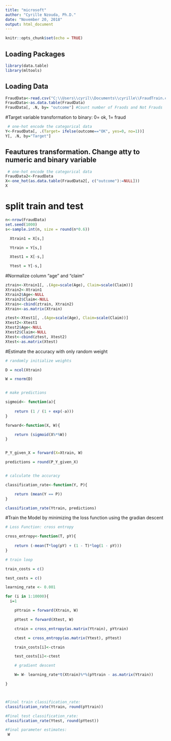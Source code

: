---
title: "microsoft"
author: "Cyrille Nzouda, Ph.D."
date: "November 20, 2018"
output: html_document
---

```{r setup, include=FALSE}
knitr::opts_chunk$set(echo = TRUE)
```


## Loading Packages

```{r}
library(data.table)
library(mltools)
```


## Loading Data

```{r cars}
FraudData<-read.csv("C:\\Users\\cyril\\Documents\\cyrille\\FraudTrain.csv", header=T)
FraudData<-as.data.table(FraudData)
FraudData[, .N, by= "outcome"] #Count number of Fraods and Not Frauds
```

#Target variable transformation to binary: 0= ok, 1= fraud

```{r pressure, echo=FALSE}
 # one-hot encode the categorical data
Y<-FraudData[, .(Target= ifelse(outcome=="OK", yes=0, no=1))]
Y[, .N, by="Target"]
```

## Feautures  transformation. Change atty to numeric and binary variable

```{r pressure, echo=FALSE}
 # one-hot encode the categorical data
FraudData2<-FraudData
X<-one_hot(as.data.table(FraudData2[, c("outcome"):=NULL]))
X

```


# split train and test

```{r}
n<-nrow(FraudData)
set.seed(1000)
s<-sample.int(n, size = round(n*0.6))

  Xtrain1 = X[s,]

  Ytrain = Y[s,]

  Xtest1 = X[-s,]

  Ytest = Y[-s,]
```

#Normalize column "age" and "claim"
```{r}

ztrain<-Xtrain1[, .(Age=scale(Age), Claim=scale(Claim))]
Xtrain2<-Xtrain1
Xtrain2$Age<-NULL
Xtrain2$Claim<-NULL
Xtrain<-cbind(ztrain, Xtrain2)
Xtrain<-as.matrix(Xtrain)

ztest<-Xtest1[, .(Age=scale(Age), Claim=scale(Claim))]
Xtest2<-Xtest1
Xtest2$Age<-NULL
Xtest2$Claim<-NULL
Xtest<-cbind(ztest, Xtest2)
Xtest<-as.matrix(Xtest)
```

#Estimate the accuracy with only random weight
```{r}
# randomly initialize weights

D = ncol(Xtrain)

W = rnorm(D)


# make predictions

sigmoid<- function(a){
  
    return (1 / (1 + exp(-a)))
}

forward<-function(X, W){

    return (sigmoid(X%*%W))
}


P_Y_given_X = forward(X=Xtrain, W)

predictions = round(P_Y_given_X)


# calculate the accuracy

classification_rate<-function(Y, P){

    return (mean(Y == P))
}

classification_rate(Ytrain, predictions)
```

#Train the Model by minimizing the loss function using the gradian descent
```{r}
# Loss Function: cross entropy

cross_entropy<-function(T, pY){
  
    return (-mean(T*log(pY) + (1 - T)*log(1 - pY)))
}

# train loop

train_costs = c()

test_costs = c()

learning_rate <- 0.001

for (i in 1:10000){
  i=1

    pYtrain = forward(Xtrain, W)

    pYtest = forward(Xtest, W)

    ctrain = cross_entropy(as.matrix(Ytrain), pYtrain)

    ctest = cross_entropy(as.matrix(Ytest), pYtest)

    train_costs[i]<-ctrain

    test_costs[i]<-ctest

    # gradient descent

    W= W- learning_rate*t(Xtrain)%*%(pYtrain - as.matrix(Ytrain))

}



#Final train classification_rate:
classification_rate(Ytrain, round(pYtrain))

#Final test classification_rate:
classification_rate(Ytest, round(pYtest))

#Final parameter estimates:
 W
```